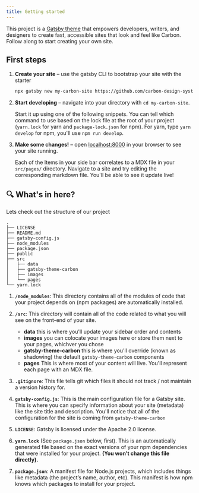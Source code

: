 ```yaml
---
title: Getting started
---
```


<PageDescription>

This project is a [Gatsby theme](https://www.gatsbyjs.org/docs/themes/what-are-gatsby-themes/) that empowers developers, writers, and designers to create fast, accessible sites that look and feel like Carbon. Follow along to start creating your own site.

</PageDescription>

## First steps

1. **Create your site** – use the gatsby CLI to bootstrap your site with the starter

   ```sh
   npx gatsby new my-carbon-site https://github.com/carbon-design-system/gatsby-starter-carbon-theme
   ```

2. **Start developing** – navigate into your directory with `cd my-carbon-site`.

   Start it up using one of the following snippets. You can tell which command to use based on the lock file at the root of your project (`yarn.lock` for yarn and `package-lock.json` for npm). For yarn, type `yarn develop` for npm, you'll use `npm run develop`.

3. **Make some changes!** – open [localhost:8000](//localhost:8000) in your browser to see your site running.

   Each of the Items in your side bar correlates to a MDX file in your `src/pages/` directory. Navigate to a site and try editing the corresponding markdown file. You'll be able to see it update live!

## 🔍 What's in here?

Lets check out the structure of our project

    .
    ├── LICENSE
    ├── README.md
    ├── gatsby-config.js
    ├── node_modules
    ├── package.json
    ├── public
    ├── src
    │   ├── data
    │   ├── gatsby-theme-carbon
    │   ├── images
    │   └── pages
    └── yarn.lock

1.  **`/node_modules`**: This directory contains all of the modules of code that your project depends on (npm packages) are automatically installed.

1.  **`/src`**: This directory will contain all of the code related to what you will see on the front-end of your site.

    - **data** this is where you'll update your sidebar order and contents
    - **images** you can colocate your images here or store them next to your pages, whichver you chose
    - **gatsby-theme-carbon** this is where you'll override (known as shadowing) the default `gatsby-theme-carbon` components
    - **pages** This is where most of your content will live. You'll represent each page with an MDX file.

1.  **`.gitignore`**: This file tells git which files it should not track / not maintain a version history for.

1.  **`gatsby-config.js`**: This is the main configuration file for a Gatsby site. This is where you can specify information about your site (metadata) like the site title and description. You'll notice that all of the configuration for the site is coming from `gatsby-theme-carbon`

1.  **`LICENSE`**: Gatsby is licensed under the Apache 2.0 license.

1.  **`yarn.lock`** (See `package.json` below, first). This is an automatically generated file based on the exact versions of your npm dependencies that were installed for your project. **(You won’t change this file directly).**

1.  **`package.json`**: A manifest file for Node.js projects, which includes things like metadata (the project’s name, author, etc). This manifest is how npm knows which packages to install for your project.
